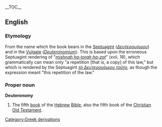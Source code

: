 {{Bible|5|Numbers|Joshua}}
__TOC__
==English==
=== Etymology ===
From the name which the book bears in the [[Septuagint]] (''[[Δευτερουόμιου]]'') and in the [[Vulgate]] (''[[Deuteronomium]]''). This is based upon the erroneous Septuagint rendering of "''[[mishnah ha-torah ha-zot]]''" (xvii. 18), which grammatically can mean only "a repetition [that is, a copy] of this law," but which is rendered by the Septuagint ''[[τὸ Δευτερουόμιου τοῦτο]]'', as though the expression meant "this repetition of the law." 

===Proper noun===
'''Deuteronomy'''
#The fifth [[book]] of the [[Hebrew]] [[Bible]], also the fifth book of the [[Christian]] [[Old Testament]].
[[Category:Greek derivations]]
